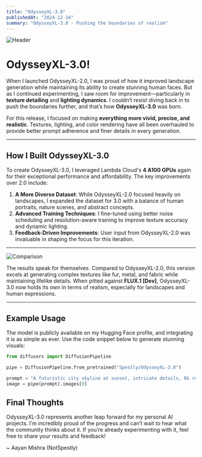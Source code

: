 ```yaml
---
title: "OdysseyXL-3.0"
publishedAt: "2024-12-16"
summary: "OdysseyXL-3.0 - Pushing the boundaries of realism"
---
```


![Header](https://raw.githubusercontent.com/Aayan-Mishra/Images/refs/heads/main/API%20(2).png)

# OdysseyXL-3.0!

When I launched OdysseyXL-2.0, I was proud of how it improved landscape generation while maintaining its ability to create stunning human faces. But as I continued experimenting, I saw room for improvement—particularly in **texture detailing** and **lighting dynamics**. I couldn’t resist diving back in to push the boundaries further, and that’s how **OdysseyXL-3.0** was born.

For this release, I focused on making **everything more vivid, precise, and realistic**. Textures, lighting, and color rendering have all been overhauled to provide better prompt adherence and finer details in every generation.

---

## How I Built OdysseyXL-3.0

To create OdysseyXL-3.0, I leveraged Lambda Cloud's **4 A100 GPUs** again for their exceptional performance and affordability. The key improvements over 2.0 include:

1. **A More Diverse Dataset**: While OdysseyXL-2.0 focused heavily on landscapes, I expanded the dataset for 3.0 with a balance of human portraits, nature scenes, and abstract concepts. 
2. **Advanced Training Techniques**: I fine-tuned using better noise scheduling and resolution-aware training to improve texture accuracy and dynamic lighting.
3. **Feedback-Driven Improvements**: User input from OdysseyXL-2.0 was invaluable in shaping the focus for this iteration.

---

![Comparison](https://github.com/Aayan-Mishra/Images/blob/main/1.png)

The results speak for themselves. Compared to OdysseyXL-2.0, this version excels at generating complex textures like fur, metal, and fabric while maintaining lifelike details. When pitted against **FLUX.1 [Dev]**, OdysseyXL-3.0 now holds its own in terms of realism, especially for landscapes and human expressions.

---

## Example Usage  

The model is publicly available on my Hugging Face profile, and integrating it is as simple as ever. Use the code snippet below to generate stunning visuals:

```Python
from diffusers import DiffusionPipeline

pipe = DiffusionPipeline.from_pretrained("Spestly/OdysseyXL-3.0")

prompt = "A futuristic city skyline at sunset, intricate details, 8k resolution, cinematic"
image = pipe(prompt).images[0]
```
## Final Thoughts
OdysseyXL-3.0 represents another leap forward for my personal AI projects. I’m incredibly proud of the progress and can’t wait to hear what the community thinks about it. If you’re already experimenting with it, feel free to share your results and feedback!

~ Aayan Mishra (NotSpestly)
